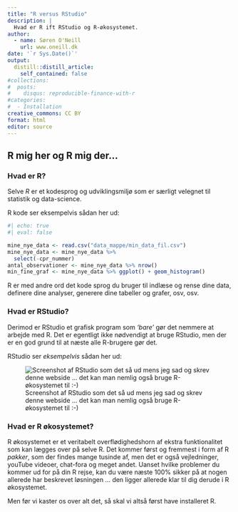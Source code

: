 ```yaml
---
title: "R versus RStudio"
description: |
  Hvad er R ift RStudio og R-økosystemet.
author:
  - name: Søren O'Neill
    url: www.oneill.dk
date: '`r Sys.Date()`'
output:
  distill::distill_article:
    self_contained: false
#collections:
#  posts:
#    disqus: reproducible-finance-with-r
#categories:
#  - Installation
creative_commons: CC BY
format: html
editor: source
---
```


## R mig her og R mig der...

### Hvad er R?

Selve _R_ er et kodesprog og udviklingsmiljø som er særligt velegnet til statistik og data-science.

R kode ser eksempelvis sådan her ud:

```r
#| echo: true
#| eval: false

mine_nye_data <- read.csv("data_mappe/min_data_fil.csv")
mine_nye_data <- mine_nye_data %>%
  select(-cpr_nummer)
antal_observationer <- mine_nye_data %>% nrow()
min_fine_graf <- mine_nye_data %>% ggplot() + geom_histogram()
```

R er med andre ord det kode sprog du bruger til indlæse og rense dine data, definere dine analyser, generere dine tabeller og grafer, osv, osv.

### Hvad er RStudio?

Derimod er RStudio et grafisk program som *'bare'* gør det nemmere at arbejde med R. Det er egentligt ikke nødvendigt at bruge RStudio, men der er en god grund til at næste alle R-brugere gør det.

RStudio ser *eksempelvis* sådan her ud:

![Screenshot af RStudio som det så ud mens jeg sad og skrev denne webside ... det kan man nemlig også bruge R-økosystemet til :-)](gfx/screenshot_rstudio.png)

### Hvad er R økosystemet?

R økosystemet er et veritabelt overflødighedshorn af ekstra funktionalitet som kan lægges over på selve R. Det kommer først og fremmest i form af R _pakker_, som der findes mange tusinde af, men det er også vejledninger, youTube videoer, chat-fora og meget andet. Uanset hvilke problemer du kommer ud for på din R rejse, kan du være næste 100% sikker på at nogen allerede har beskrevet løsningen ... den ligger allerede klar til dig derude i R økosystemet.

Men før vi kaster os over alt det, så skal vi altså først have installeret R.

<script src="https://giscus.app/client.js"
        data-repo="sorenoneill/r4phd"
        data-repo-id="R_kgDOJ9etDQ"
        data-category="Announcements"
        data-category-id="DIC_kwDOJ9etDc4CYApF"
        data-mapping="pathname"
        data-strict="0"
        data-reactions-enabled="0"
        data-emit-metadata="0"
        data-input-position="bottom"
        data-theme="cobalt"
        data-lang="en"
        crossorigin="anonymous"
        async>
</script>